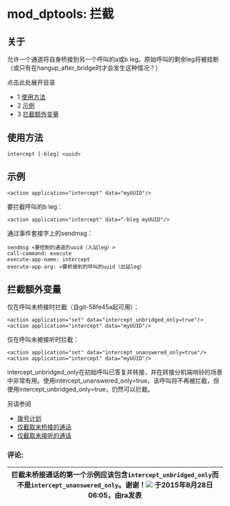 # mod_dptools: 拦截

## 关于

允许一个通道将自身桥接到另一个呼叫的a或b leg。原始呼叫的剩余leg将被挂断（或只有在hangup_after_bridge时才会发生这种情况？）

点击此处展开目录

* 1 [使用方法](#-freeswitch--mod_dptools-intercept-)
* 2 [示例](#示例)
* 3 [拦截额外变量](#拦截额外变量)

## 使用方法

```
intercept [-bleg] <uuid>
```

## 示例

```
<action application="intercept" data="myUUID"/>
```

要拦截呼叫的b leg：

```
<action application="intercept" data="-bleg myUUID"/> 
```

通过事件套接字上的sendmsg：

```
sendmsg <要控制的通道的uuid（入站leg）>
call-command: execute
execute-app-name: intercept
execute-app-arg: <要桥接到的呼叫的uuid（出站leg）
```

## 拦截额外变量

仅在呼叫未桥接时拦截（自git-58fe45a起可用）：

```
<action application="set" data="intercept_unbridged_only=true"/>
<action application="intercept" data="myUUID"/>
```

仅在呼叫未被接听时拦截：

```
<action application="set" data="intercept_unanswered_only=true"/>
<action application="intercept" data="myUUID"/>
```

intercept_unbridged_only在初始呼叫已答复并转接，并在转接分机端响铃的场景中非常有用。使用intercept_unanswered_only=true，该呼叫将不再被拦截，但使用intercept_unbridged_only=true，仍然可以拦截。

另请参阅

- [拨号计划](https://wiki.freeswitch.org/wiki/Dialplan "拨号计划")
- [仅截取未桥接的通话](https://wiki.freeswitch.org/wiki/Variable%5Fintercept%5Funbridged%5Fonly "仅截取未桥接的通话")
- [仅截取未接听的通话](https://wiki.freeswitch.org/wiki/Variable%5Fintercept%5Funanswered%5Fonly "仅截取未接听的通话")

### 评论:

| 拦截未桥接通话的第一个示例应该包含`intercept_unbridged_only`而不是`intercept_unanswered_only`。谢谢！![](/images/icons/contenttypes/comment_16.png) 于2015年8月28日06:05，由ra发表 |
| ----------------------------------------------------------------------------------------------------------------------------------------------------------------------------------------------------------------------- |
